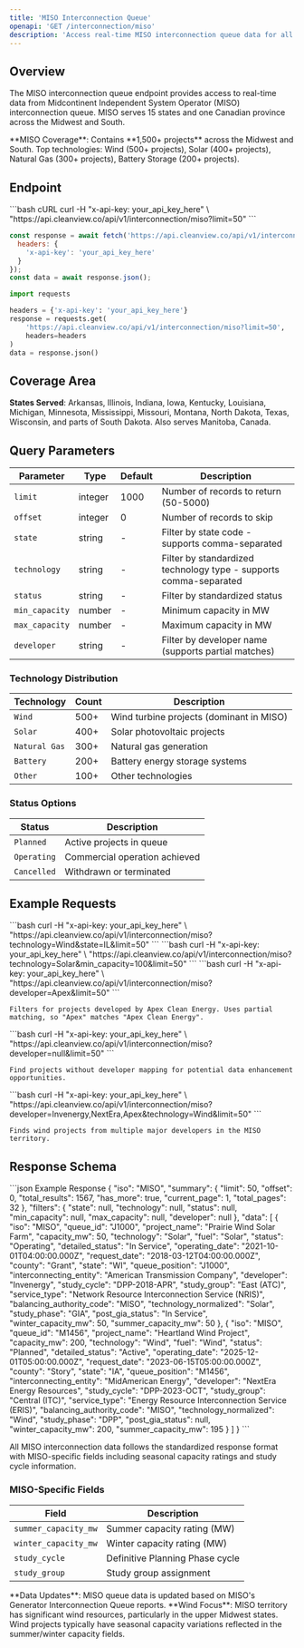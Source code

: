 ```yaml
---
title: 'MISO Interconnection Queue'
openapi: 'GET /interconnection/miso'
description: 'Access real-time MISO interconnection queue data for all power projects'
---
```


## Overview

The MISO interconnection queue endpoint provides access to real-time data from Midcontinent Independent System Operator (MISO) interconnection queue. MISO serves 15 states and one Canadian province across the Midwest and South.

<Note>
**MISO Coverage**: Contains **1,500+ projects** across the Midwest and South. Top technologies: Wind (500+ projects), Solar (400+ projects), Natural Gas (300+ projects), Battery Storage (200+ projects).
</Note>

## Endpoint

<CodeGroup>
```bash cURL
curl -H "x-api-key: your_api_key_here" \
  "https://api.cleanview.co/api/v1/interconnection/miso?limit=50"
```

```javascript JavaScript
const response = await fetch('https://api.cleanview.co/api/v1/interconnection/miso?limit=50', {
  headers: {
    'x-api-key': 'your_api_key_here'
  }
});
const data = await response.json();
```

```python Python
import requests

headers = {'x-api-key': 'your_api_key_here'}
response = requests.get(
    'https://api.cleanview.co/api/v1/interconnection/miso?limit=50',
    headers=headers
)
data = response.json()
```
</CodeGroup>

## Coverage Area

**States Served**: Arkansas, Illinois, Indiana, Iowa, Kentucky, Louisiana, Michigan, Minnesota, Mississippi, Missouri, Montana, North Dakota, Texas, Wisconsin, and parts of South Dakota. Also serves Manitoba, Canada.

## Query Parameters

| Parameter | Type | Default | Description |
|-----------|------|---------|-------------|
| `limit` | integer | 1000 | Number of records to return (50-5000) |
| `offset` | integer | 0 | Number of records to skip |
| `state` | string | - | Filter by state code - supports comma-separated |
| `technology` | string | - | Filter by standardized technology type - supports comma-separated |
| `status` | string | - | Filter by standardized status |
| `min_capacity` | number | - | Minimum capacity in MW |
| `max_capacity` | number | - | Maximum capacity in MW |
| `developer` | string | - | Filter by developer name (supports partial matches) |

### Technology Distribution

| Technology | Count | Description |
|------------|-------|-------------|
| `Wind` | 500+ | Wind turbine projects (dominant in MISO) |
| `Solar` | 400+ | Solar photovoltaic projects |
| `Natural Gas` | 300+ | Natural gas generation |
| `Battery` | 200+ | Battery energy storage systems |
| `Other` | 100+ | Other technologies |

### Status Options

| Status | Description |
|--------|-------------|
| `Planned` | Active projects in queue |
| `Operating` | Commercial operation achieved |
| `Cancelled` | Withdrawn or terminated |

## Example Requests

<AccordionGroup>
  <Accordion title="Get Wind Projects in Illinois">
    ```bash
    curl -H "x-api-key: your_api_key_here" \
      "https://api.cleanview.co/api/v1/interconnection/miso?technology=Wind&state=IL&limit=50"
    ```
  </Accordion>
  
  <Accordion title="Get Large Solar Projects (>100 MW)">
    ```bash
    curl -H "x-api-key: your_api_key_here" \
      "https://api.cleanview.co/api/v1/interconnection/miso?technology=Solar&min_capacity=100&limit=50"
    ```
  </Accordion>
  
  <Accordion title="Get Apex Clean Energy Projects">
    ```bash
    curl -H "x-api-key: your_api_key_here" \
      "https://api.cleanview.co/api/v1/interconnection/miso?developer=Apex&limit=50"
    ```
    
    Filters for projects developed by Apex Clean Energy. Uses partial matching, so "Apex" matches "Apex Clean Energy".
  </Accordion>
  
  <Accordion title="Get Projects Without Developer Information">
    ```bash
    curl -H "x-api-key: your_api_key_here" \
      "https://api.cleanview.co/api/v1/interconnection/miso?developer=null&limit=50"
    ```
    
    Find projects without developer mapping for potential data enhancement opportunities.
  </Accordion>
  
  <Accordion title="Get Multiple Developer Wind Projects">
    ```bash
    curl -H "x-api-key: your_api_key_here" \
      "https://api.cleanview.co/api/v1/interconnection/miso?developer=Invenergy,NextEra,Apex&technology=Wind&limit=50"
    ```
    
    Finds wind projects from multiple major developers in the MISO territory.
  </Accordion>
</AccordionGroup>

## Response Schema

<ResponseExample>
```json Example Response
{
  "iso": "MISO",
  "summary": {
    "limit": 50,
    "offset": 0,
    "total_results": 1567,
    "has_more": true,
    "current_page": 1,
    "total_pages": 32
  },
  "filters": {
    "state": null,
    "technology": null,
    "status": null,
    "min_capacity": null,
    "max_capacity": null,
    "developer": null
  },
  "data": [
    {
      "iso": "MISO",
      "queue_id": "J1000",
      "project_name": "Prairie Wind Solar Farm",
      "capacity_mw": 50,
      "technology": "Solar",
      "fuel": "Solar",
      "status": "Operating",
      "detailed_status": "In Service",
      "operating_date": "2021-10-01T04:00:00.000Z",
      "request_date": "2018-03-12T04:00:00.000Z",
      "county": "Grant",
      "state": "WI",
      "queue_position": "J1000",
      "interconnecting_entity": "American Transmission Company",
      "developer": "Invenergy",
      "study_cycle": "DPP-2018-APR",
      "study_group": "East (ATC)",
      "service_type": "Network Resource Interconnection Service (NRIS)",
      "balancing_authority_code": "MISO",
      "technology_normalized": "Solar",
      "study_phase": "GIA",
      "post_gia_status": "In Service",
      "winter_capacity_mw": 50,
      "summer_capacity_mw": 50
    },
    {
      "iso": "MISO",
      "queue_id": "M1456",
      "project_name": "Heartland Wind Project",
      "capacity_mw": 200,
      "technology": "Wind",
      "fuel": "Wind",
      "status": "Planned",
      "detailed_status": "Active",
      "operating_date": "2025-12-01T05:00:00.000Z",
      "request_date": "2023-06-15T05:00:00.000Z",
      "county": "Story",
      "state": "IA",
      "queue_position": "M1456",
      "interconnecting_entity": "MidAmerican Energy",
      "developer": "NextEra Energy Resources",
      "study_cycle": "DPP-2023-OCT",
      "study_group": "Central (ITC)",
      "service_type": "Energy Resource Interconnection Service (ERIS)",
      "balancing_authority_code": "MISO",
      "technology_normalized": "Wind",
      "study_phase": "DPP",
      "post_gia_status": null,
      "winter_capacity_mw": 200,
      "summer_capacity_mw": 195
    }
  ]
}
```
</ResponseExample>

All MISO interconnection data follows the standardized response format with MISO-specific fields including seasonal capacity ratings and study cycle information.

### MISO-Specific Fields

| Field | Description |
|-------|-------------|
| `summer_capacity_mw` | Summer capacity rating (MW) |
| `winter_capacity_mw` | Winter capacity rating (MW) |
| `study_cycle` | Definitive Planning Phase cycle |
| `study_group` | Study group assignment |

<Note>
**Data Updates**: MISO queue data is updated based on MISO's Generator Interconnection Queue reports.
</Note>

<Info>
**Wind Focus**: MISO territory has significant wind resources, particularly in the upper Midwest states. Wind projects typically have seasonal capacity variations reflected in the summer/winter capacity fields.
</Info>